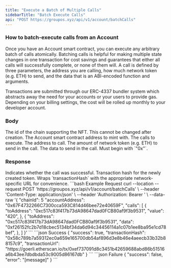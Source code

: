 ```yaml
---
title: "Execute a Batch of Multiple Calls"
sidebarTitle: "Batch Execute Calls"
api: "POST https://groupos.xyz/api/v1/account/batchCalls"
---
```


### How to batch-execute calls from an Account

Once you have an Account smart contract, you can execute any arbitrary batch of calls atomically.
Batching calls is helpful for making multiple state changes in one transaction for cost savings and guarantees
that either all calls will successfully complete, or none of them will.
A call is defined by three parameters, the address you are calling, how much network token (e.g. ETH) to send,
and the data that is an ABI-encoded function and arguments.

Transactions are submitted through our ERC-4337 bundler system which abstracts away the need for your accounts
or your users to provide gas. Depending on your billing settings, the cost will be rolled up monthly to your
developer account.

### Body

<ParamField body="chainId" type="number" required>
  The id of the chain supporting the NFT. This cannot be changed after creation.
</ParamField>

<ParamField body="accountAddress" type="string" required>
  The Account smart contract address to mint with.
</ParamField>

<ParamField body="calls" type="Call[]" required>
  The calls to execute.
  <Expandable title="Call">
    <ParamField body="toAddress" type="string" required>
      The address to call.
    </ParamField>
    <ParamField body="value" type="string" optional default={"0"}>
      The amount of network token (e.g. ETH) to send in the call.
    </ParamField>
    <ParamField body="data" type="string" optional default={"0x"}>
      The data to send in the call. Must begin with `"0x"`.
    </ParamField>
  </Expandable>
</ParamField>

### Response

<ResponseField name="success" type="boolean">
  Indicates whether the call was successful.
</ResponseField>

<ResponseField name="transactionHash" type="string">
  Transaction hash for the newly created token.
</ResponseField>

<ResponseField name="transactionUrl" type="string">
  Wraps `transactionHash` with the appropriate network-specific URL for
  convenience.
</ResponseField>

<RequestExample>
  ```bash Example Request
  curl --location --request POST 'https://groupos.xyz/api/v1/account/batchCalls' \
  --header 'Content-Type: application/json' \
  --header 'Authorization: Bearer <token>' \
  --data-raw '{
      "chainId": 5
      "accountAddress": "0x67F4732266C7300cca593C814d46bee72e40659F",
      "calls": [
        {
          "toAddress": "0xc517c83f417b73dA98647dad0FCB80af9f3b9531",
          "value": "420",
        },
        {
          "toAddress": "0xc517c83f417b73dA98647dad0FCB80af9f3b9531",
          "data": "0xf26152fc2b7d18cbec5134bf34da6d94c34456114a1c07b1ee8ba95e1cd78bef",
        },
      ]
  }'
  ```
</RequestExample>

<ResponseExample>
  ```json Success
  {
    "success": true,
    "transactionHash": "0x58c789b7a59312ec0a659e165700db54af896d3e8b46e4aeecb33b32b88157c9",
    "transactionUrl": "https://goerli.etherscan.io/tx/0xef737091d8c3451b42659688abd86b51516a6b43ee7dbdbda53c9005d86167db"
  }
  ```
  ```json Failure
  {
    "success": false,
    "error": "[message]"
  }
  ```
</ResponseExample>
